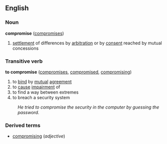 {{Wikipedia}}
==English==
===Noun===
'''compromise''' ([[compromises]])

#[[settlement]] of differences by [[arbitration]] or by [[consent]] reached by mutual concessions

===Transitive verb===
'''to compromise''' ([[compromises]], [[compromised]], [[compromising]])

#to [[bind]] by [[mutual]] [[agreement]] 
#to [[cause]] [[impairment]] of
#to find a way between extremes
#to breach a security system
:''He tried to compromise the security in the computer by guessing the password.''

===Derived terms===
*[[compromising]] (''adjective'')
